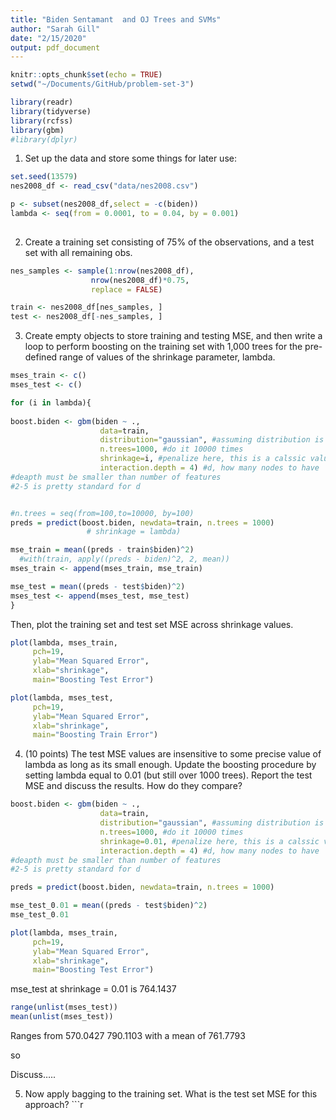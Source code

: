 ```yaml
---
title: "Biden Sentamant  and OJ Trees and SVMs"
author: "Sarah Gill"
date: "2/15/2020"
output: pdf_document
---
```


```r
knitr::opts_chunk$set(echo = TRUE)
setwd("~/Documents/GitHub/problem-set-3")
```

```r
library(readr)
library(tidyverse)
library(rcfss)
library(gbm)
#library(dplyr)
```

1. Set up the data and store some things for later use:
```r
set.seed(13579)
nes2008_df <- read_csv("data/nes2008.csv")

p <- subset(nes2008_df,select = -c(biden))
lambda <- seq(from = 0.0001, to = 0.04, by = 0.001)
  
```

2. Create a training set consisting of 75% of the observations, and a test set with all remaining obs. 
```r
nes_samples <- sample(1:nrow(nes2008_df), 
                  nrow(nes2008_df)*0.75, 
                  replace = FALSE)

train <- nes2008_df[nes_samples, ]
test <- nes2008_df[-nes_samples, ]
```

3. Create empty objects to store training and testing MSE, and then write a loop to perform boosting on the training set with 1,000 trees for the pre-defined range of values of the shrinkage parameter, lambda.
```r
mses_train <- c()
mses_test <- c()

for (i in lambda){
  
boost.biden <- gbm(biden ~ ., 
                    data=train,
                    distribution="gaussian", #assuming distribution is gaussian
                    n.trees=1000, #do it 10000 times
                    shrinkage=i, #penalize here, this is a calssic value
                    interaction.depth = 4) #d, how many nodes to have
#deapth must be smaller than number of features
#2-5 is pretty standard for d 


#n.trees = seq(from=100,to=10000, by=100)
preds = predict(boost.biden, newdata=train, n.trees = 1000)
                 # shrinkage = lambda)

mse_train = mean((preds - train$biden)^2)
  #with(train, apply((preds - biden)^2, 2, mean))
mses_train <- append(mses_train, mse_train)

mse_test = mean((preds - test$biden)^2)
mses_test <- append(mses_test, mse_test)
}


```
 Then, plot the training set and test set MSE across shrinkage values.


```r

plot(lambda, mses_train,
     pch=19,
     ylab="Mean Squared Error", 
     xlab="shrinkage",
     main="Boosting Test Error")
```
```r
plot(lambda, mses_test,
     pch=19,
     ylab="Mean Squared Error", 
     xlab="shrinkage",
     main="Boosting Train Error")
```


4. (10 points) The test MSE values are insensitive to some precise value of lambda as long as its small enough.
Update the boosting procedure by setting lambda equal to 0.01 (but still over 1000 trees). Report the test MSE and discuss the results. How do they compare?
```r
boost.biden <- gbm(biden ~ ., 
                    data=train,
                    distribution="gaussian", #assuming distribution is gaussian
                    n.trees=1000, #do it 10000 times
                    shrinkage=0.01, #penalize here, this is a calssic value
                    interaction.depth = 4) #d, how many nodes to have
#deapth must be smaller than number of features
#2-5 is pretty standard for d 

preds = predict(boost.biden, newdata=train, n.trees = 1000)

mse_test_0.01 = mean((preds - test$biden)^2)
mse_test_0.01

plot(lambda, mses_train,
     pch=19,
     ylab="Mean Squared Error", 
     xlab="shrinkage",
     main="Boosting Test Error")

```

mse_test at shrinkage = 0.01 is 764.1437

```r
range(unlist(mses_test))
mean(unlist(mses_test))
```

Ranges from
570.0427 790.1103
with a mean of
761.7793

so 

Discuss.....


5.  Now apply bagging to the training set. What is the test set MSE for this approach?
```r

